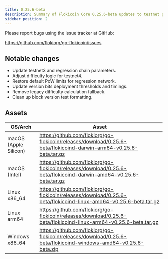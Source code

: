 ```yaml
---
title: 0.25.6-beta
description: Summary of Flokicoin Core 0.25.6-beta updates to testnet parameters with downloadable binaries.
sidebar_position: 2
---
```


Please report bugs using the issue tracker at GitHub:

https://github.com/flokiorg/go-flokicoin/issues

## Notable changes

- Update testnet3 and regression chain parameters.
- Adjust difficulty logic for testnet4.
- Restore default PoW limits for regression network.
- Update version bits deployment thresholds and timings.
- Remove legacy difficulty calculation fallback.
- Clean up block version test formatting.

## Assets

| OS/Arch | Asset |
| --- | --- |
| macOS (Apple Silicon) | https://github.com/flokiorg/go-flokicoin/releases/download/0.25.6-beta/flokicoind-darwin-arm64-v0.25.6-beta.tar.gz |
| macOS (Intel) | https://github.com/flokiorg/go-flokicoin/releases/download/0.25.6-beta/flokicoind-darwin-amd64-v0.25.6-beta.tar.gz |
| Linux x86_64 | https://github.com/flokiorg/go-flokicoin/releases/download/0.25.6-beta/flokicoind-linux-amd64-v0.25.6-beta.tar.gz |
| Linux arm64 | https://github.com/flokiorg/go-flokicoin/releases/download/0.25.6-beta/flokicoind-linux-arm64-v0.25.6-beta.tar.gz |
| Windows x86_64 | https://github.com/flokiorg/go-flokicoin/releases/download/0.25.6-beta/flokicoind-windows-amd64-v0.25.6-beta.zip |
